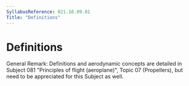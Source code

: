 ```yaml
---
SyllabusReference: 021.10.09.01
Title: "Definitions"
---
```


# Definitions

General Remark: Definitions and aerodynamic concepts are detailed in Subject 081
"Principles of flight (aeroplane)", Topic 07 (Propellers), but need to be
appreciated for this Subject as well.

<Link href="081.07" />
